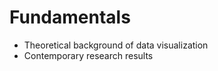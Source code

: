 # Fundamentals

  + Theoretical background of data visualization  
  + Contemporary research results
